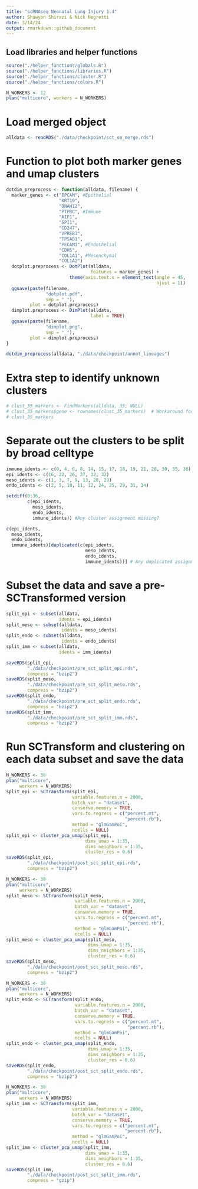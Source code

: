 ```yaml
---
title: "scRNAseq Neonatal Lung Injury 1.4"
author: Shawyon Shirazi & Nick Negretti
date: 3/14/24
output: rmarkdown::github_document
---
```


## Load libraries and helper functions
```r
source("./helper_functions/globals.R")
source("./helper_functions/libraries.R")
source("./helper_functions/cluster.R")
source("./helper_functions/colors.R")

N_WORKERS <- 12
plan("multicore", workers = N_WORKERS)
```

# Load merged object
```r
alldata <- readRDS("./data/checkpoint/sct_on_merge.rds")
```

# Function to plot both marker genes and umap clusters
```r
dotdim_preprocess <- function(alldata, filename) {
  marker_genes <- c("EPCAM", #Epithelial
                    "KRT19",
                    "DNAH12",
                    "PTPRC", #Immune
                    "AIF1",
                    "SPI1",
                    "CD247",
                    "VPREB3",
                    "TPSAB1",
                    "PECAM1", #Endothelial
                    "CDH5",
                    "COL1A1", #Mesenchymal
                    "COL1A2")
  dotplot.preprocess <- DotPlot(alldata,
                                features = marker_genes) +
                        theme(axis.text.x = element_text(angle = 45,
                                                         hjust = 1))
  ggsave(paste(filename,
               "dotplot.pdf",
               sep = "_"),
         plot = dotplot.preprocess)
  dimplot.preprocess <- DimPlot(alldata,
                                label = TRUE)
  ggsave(paste(filename,
               "dimplot.png",
               sep = "_"),
         plot = dimplot.preprocess)
}
```

```r
dotdim_preprocess(alldata, "./data/checkpoint/annot_lineages")
```

# Extra step to identify unknown clusters
```r
# clust_35_markers <- FindMarkers(alldata, 35, NULL)
# clust_35_markers$gene <- rownames(clust_35_markers)  # Workaround for print issue
# clust_35_markers
```

# Separate out the clusters to be split by broad celltype
```r
immune_idents <- c(0, 4, 6, 8, 14, 15, 17, 18, 19, 21, 28, 30, 35, 36)
epi_idents <- c(16, 22, 26, 27, 32, 33)
meso_idents <- c(1, 3, 7, 9, 13, 20, 23)
endo_idents <- c(2, 5, 10, 11, 12, 24, 25, 29, 31, 34)

setdiff(0:36,
        c(epi_idents,
          meso_idents,
          endo_idents,
          immune_idents)) #Any cluster assignment missing?

c(epi_idents,
  meso_idents,
  endo_idents,
  immune_idents)[duplicated(c(epi_idents,
                              meso_idents,
                              endo_idents,
                              immune_idents))] # Any duplicated assignments?

```

# Subset the data and save a pre-SCTransformed version
```r
split_epi <- subset(alldata,
                    idents = epi_idents)
split_meso <- subset(alldata,
                     idents = meso_idents)
split_endo <- subset(alldata,
                     idents = endo_idents)
split_imm <- subset(alldata,
                    idents = imm_idents)

saveRDS(split_epi,
        "./data/checkpoint/pre_sct_split_epi.rds",
        compress = "bzip2")
saveRDS(split_meso,
        "./data/checkpoint/pre_sct_split_meso.rds",
        compress = "bzip2")
saveRDS(split_endo,
        "./data/checkpoint/pre_sct_split_endo.rds",
        compress = "bzip2")
saveRDS(split_imm,
        "./data/checkpoint/pre_sct_split_imm.rds",
        compress = "bzip2")
```

# Run SCTransform and clustering on each data subset and save the data
```r
N_WORKERS <- 30
plan("multicore",
     workers = N_WORKERS)
split_epi <- SCTransform(split_epi,
                         variable.features.n = 2000,
                         batch_var = "dataset",
                         conserve.memory = TRUE,
                         vars.to.regress = c("percent.mt",
                                             "percent.rb"),
                         method = "glmGamPoi",
                         ncells = NULL)
split_epi <- cluster_pca_umap(split_epi,
                              dims_umap = 1:35,
                              dims_neighbors = 1:35,
                              cluster_res = 0.6)
saveRDS(split_epi,
        "./data/checkpoint/post_sct_split_epi.rds",
        compress = "bzip2")
```

```r
N_WORKERS <- 30
plan("multicore",
     workers = N_WORKERS)
split_meso <- SCTransform(split_meso,
                          variable.features.n = 2000,
                          batch_var = "dataset",
                          conserve.memory = TRUE,
                          vars.to.regress = c("percent.mt",
                                              "percent.rb"),
                          method = "glmGamPoi",
                          ncells = NULL)
split_meso <- cluster_pca_umap(split_meso,
                               dims_umap = 1:35,
                               dims_neighbors = 1:35,
                               cluster_res = 0.6)
saveRDS(split_meso,
        "./data/checkpoint/post_sct_split_meso.rds",
        compress = "bzip2")
```

```r
N_WORKERS <- 30
plan("multicore",
     workers = N_WORKERS)
split_endo <- SCTransform(split_endo,
                          variable.features.n = 2000,
                          batch_var = "dataset",
                          conserve.memory = TRUE,
                          vars.to.regress = c("percent.mt",
                                              "percent.rb"),
                          method = "glmGamPoi",
                          ncells = NULL)
split_endo <- cluster_pca_umap(split_endo,
                               dims_umap = 1:35,
                               dims_neighbors = 1:35,
                               cluster_res = 0.6)
saveRDS(split_endo,
        "./data/checkpoint/post_sct_split_endo.rds",
        compress = "bzip2")
```

```r

N_WORKERS <- 30
plan("multicore",
     workers = N_WORKERS)
split_imm <- SCTransform(split_imm,
                         variable.features.n = 2000,
                         batch_var = "dataset",
                         conserve.memory = TRUE,
                         vars.to.regress = c("percent.mt",
                                             "percent.rb"),
                         method = "glmGamPoi",
                         ncells = NULL)
split_imm <- cluster_pca_umap(split_imm,
                              dims_umap = 1:35,
                              dims_neighbors = 1:35,
                              cluster_res = 0.6)
saveRDS(split_imm,
        "./data/checkpoint/post_sct_split_imm.rds",
        compress = "gzip")
```